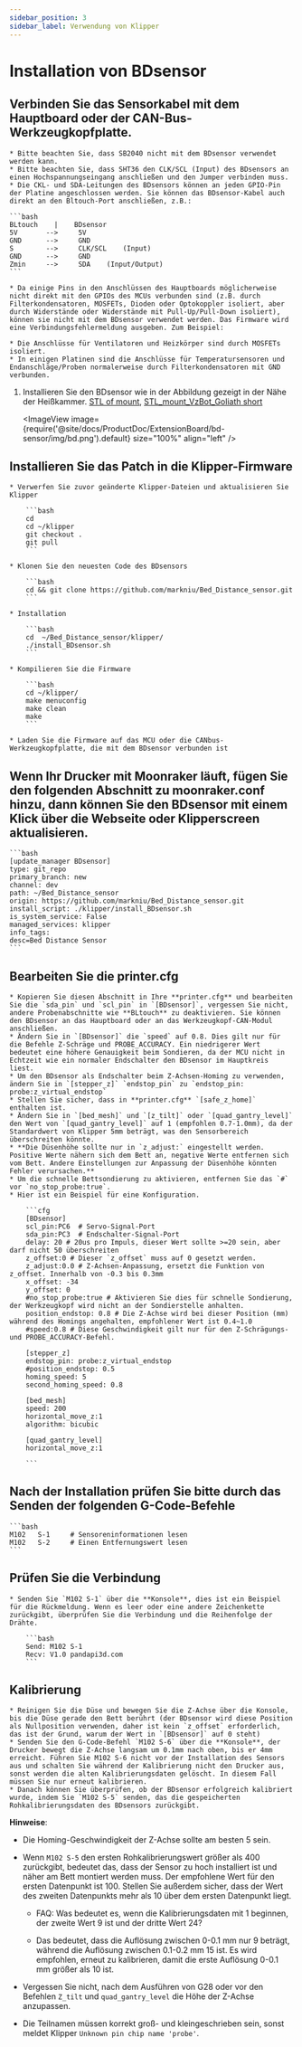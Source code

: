 ```yaml
---
sidebar_position: 3
sidebar_label: Verwendung von Klipper
---
```





# Installation von **BDsensor**

## Verbinden Sie das Sensorkabel mit dem Hauptboard oder der CAN-Bus-Werkzeugkopfplatte.

    * Bitte beachten Sie, dass SB2040 nicht mit dem BDsensor verwendet werden kann.
    * Bitte beachten Sie, dass SHT36 den CLK/SCL (Input) des BDsensors an einen Hochspannungseingang anschließen und den Jumper verbinden muss.
    * Die CKL- und SDA-Leitungen des BDsensors können an jeden GPIO-Pin der Platine angeschlossen werden. Sie können das BDsensor-Kabel auch direkt an den Bltouch-Port anschließen, z.B.:

    ```bash
    BLtouch    |    BDsensor
    5V       -->     5V
    GND      -->     GND
    S        -->     CLK/SCL    (Input)
    GND      -->     GND
    Zmin     -->     SDA    (Input/Output) 
    ```

    * Da einige Pins in den Anschlüssen des Hauptboards möglicherweise nicht direkt mit den GPIOs des MCUs verbunden sind (z.B. durch Filterkondensatoren, MOSFETs, Dioden oder Optokoppler isoliert, aber durch Widerstände oder Widerstände mit Pull-Up/Pull-Down isoliert), können sie nicht mit dem BDsensor verwendet werden. Das Firmware wird eine Verbindungsfehlermeldung ausgeben. Zum Beispiel:

    * Die Anschlüsse für Ventilatoren und Heizkörper sind durch MOSFETs isoliert.
    * In einigen Platinen sind die Anschlüsse für Temperatursensoren und Endanschläge/Proben normalerweise durch Filterkondensatoren mit GND verbunden.

1. Installieren Sie den BDsensor wie in der Abbildung gezeigt in der Nähe der Heißkammer. [STL of mount](https://www.thingiverse.com/thing:6098131),  [STL_mount_VzBot_Goliath short](https://discord.com/channels/829828765512106054/1163237892957671424)

    <ImageView image={require('@site/docs/ProductDoc/ExtensionBoard/bd-sensor/img/bd.png').default} size="100%" align="left" />


## Installieren Sie das Patch in die Klipper-Firmware

    * Verwerfen Sie zuvor geänderte Klipper-Dateien und aktualisieren Sie Klipper

        ```bash
        cd
        cd ~/klipper
        git checkout .
        git pull
        ```

    * Klonen Sie den neuesten Code des BDsensors

        ```bash
        cd && git clone https://github.com/markniu/Bed_Distance_sensor.git
        ```

    * Installation

        ```bash
        cd  ~/Bed_Distance_sensor/klipper/
        ./install_BDsensor.sh
        ```

    * Kompilieren Sie die Firmware

        ```bash
        cd ~/klipper/
        make menuconfig
        make clean
        make
        ```

    * Laden Sie die Firmware auf das MCU oder die CANbus-Werkzeugkopfplatte, die mit dem BDsensor verbunden ist

## Wenn Ihr Drucker mit Moonraker läuft, fügen Sie den folgenden Abschnitt zu moonraker.conf hinzu, dann können Sie den BDsensor mit einem Klick über die Webseite oder Klipperscreen aktualisieren.

    ```bash
    [update_manager BDsensor]
    type: git_repo
    primary_branch: new
    channel: dev
    path: ~/Bed_Distance_sensor
    origin: https://github.com/markniu/Bed_Distance_sensor.git
    install_script: ./klipper/install_BDsensor.sh
    is_system_service: False
    managed_services: klipper
    info_tags:
    desc=Bed Distance Sensor
    ```

## Bearbeiten Sie die printer.cfg

    * Kopieren Sie diesen Abschnitt in Ihre **printer.cfg** und bearbeiten Sie die `sda_pin` und `scl_pin` in `[BDsensor]`, vergessen Sie nicht, andere Probenabschnitte wie **BLtouch** zu deaktivieren. Sie können den BDsensor an das Hauptboard oder an das Werkzeugkopf-CAN-Modul anschließen.
    * Ändern Sie in `[BDsensor]` die `speed` auf 0.8. Dies gilt nur für die Befehle Z-Schräge und PROBE_ACCURACY. Ein niedrigerer Wert bedeutet eine höhere Genauigkeit beim Sondieren, da der MCU nicht in Echtzeit wie ein normaler Endschalter den BDsensor im Hauptkreis liest.
    * Um den BDsensor als Endschalter beim Z-Achsen-Homing zu verwenden, ändern Sie in `[stepper_z]` `endstop_pin` zu `endstop_pin: probe:z_virtual_endstop`
    * Stellen Sie sicher, dass in **printer.cfg** `[safe_z_home]` enthalten ist.
    * Ändern Sie in `[bed_mesh]` und `[z_tilt]` oder `[quad_gantry_level]` den Wert von `[quad_gantry_level]` auf 1 (empfohlen 0.7-1.0mm), da der Standardwert von Klipper 5mm beträgt, was den Sensorbereich überschreiten könnte.
    * **Die Düsenhöhe sollte nur in `z_adjust:` eingestellt werden. Positive Werte nähern sich dem Bett an, negative Werte entfernen sich vom Bett. Andere Einstellungen zur Anpassung der Düsenhöhe könnten Fehler verursachen.**
    * Um die schnelle Bettsondierung zu aktivieren, entfernen Sie das `#` vor `no_stop_probe:true`.
    * Hier ist ein Beispiel für eine Konfiguration.

        ```cfg
        [BDsensor] 
        scl_pin:PC6  # Servo-Signal-Port
        sda_pin:PC3  # Endschalter-Signal-Port
        delay: 20 # 20us pro Impuls, dieser Wert sollte >=20 sein, aber darf nicht 50 überschreiten
        z_offset:0 # Dieser `z_offset` muss auf 0 gesetzt werden.
        z_adjust:0.0 # Z-Achsen-Anpassung, ersetzt die Funktion von z_offset. Innerhalb von -0.3 bis 0.3mm
        x_offset: -34
        y_offset: 0
        #no_stop_probe:true # Aktivieren Sie dies für schnelle Sondierung, der Werkzeugkopf wird nicht an der Sondierstelle anhalten.
        position_endstop: 0.8 # Die Z-Achse wird bei dieser Position (mm) während des Homings angehalten, empfohlener Wert ist 0.4~1.0
        #speed:0.8 # Diese Geschwindigkeit gilt nur für den Z-Schrägungs- und PROBE_ACCURACY-Befehl.

        [stepper_z]
        endstop_pin: probe:z_virtual_endstop 
        #position_endstop: 0.5
        homing_speed: 5
        second_homing_speed: 0.8

        [bed_mesh]
        speed: 200
        horizontal_move_z:1
        algorithm: bicubic

        [quad_gantry_level]
        horizontal_move_z:1

        ```

## Nach der Installation prüfen Sie bitte durch das Senden der folgenden G-Code-Befehle

    ```bash
    M102   S-1     # Sensoreninformationen lesen
    M102   S-2     # Einen Entfernungswert lesen
    ```

## Prüfen Sie die Verbindung

    * Senden Sie `M102 S-1` über die **Konsole**, dies ist ein Beispiel für die Rückmeldung. Wenn es leer oder eine andere Zeichenkette zurückgibt, überprüfen Sie die Verbindung und die Reihenfolge der Drähte.

        ```bash
        Send: M102 S-1
        Recv: V1.0 pandapi3d.com
        ```

## Kalibrierung

    * Reinigen Sie die Düse und bewegen Sie die Z-Achse über die Konsole, bis die Düse gerade den Bett berührt (der BDsensor wird diese Position als Nullposition verwenden, daher ist kein `z_offset` erforderlich, das ist der Grund, warum der Wert in `[BDsensor]` auf 0 steht)
    * Senden Sie den G-Code-Befehl `M102 S-6` über die **Konsole**, der Drucker bewegt die Z-Achse langsam um 0.1mm nach oben, bis er 4mm erreicht. Führen Sie M102 S-6 nicht vor der Installation des Sensors aus und schalten Sie während der Kalibrierung nicht den Drucker aus, sonst werden die alten Kalibrierungsdaten gelöscht. In diesem Fall müssen Sie nur erneut kalibrieren.
    * Danach können Sie überprüfen, ob der BDsensor erfolgreich kalibriert wurde, indem Sie `M102 S-5` senden, das die gespeicherten Rohkalibrierungsdaten des BDsensors zurückgibt.

**Hinweise**:

* Die Homing-Geschwindigkeit der Z-Achse sollte am besten 5 sein.

* Wenn `M102 S-5` den ersten Rohkalibrierungswert größer als 400 zurückgibt, bedeutet das, dass der Sensor zu hoch installiert ist und näher am Bett montiert werden muss. Der empfohlene Wert für den ersten Datenpunkt ist 100. Stellen Sie außerdem sicher, dass der Wert des zweiten Datenpunkts mehr als 10 über dem ersten Datenpunkt liegt.

  * FAQ: Was bedeutet es, wenn die Kalibrierungsdaten mit 1 beginnen, der zweite Wert 9 ist und der dritte Wert 24?

  * Das bedeutet, dass die Auflösung zwischen 0-0.1 mm nur 9 beträgt, während die Auflösung zwischen 0.1-0.2 mm 15 ist. Es wird empfohlen, erneut zu kalibrieren, damit die erste Auflösung 0-0.1 mm größer als 10 ist.

* Vergessen Sie nicht, nach dem Ausführen von G28 oder vor den Befehlen `Z_tilt` und `quad_gantry_level` die Höhe der Z-Achse anzupassen.

* Die Teilnamen müssen korrekt groß- und kleingeschrieben sein, sonst meldet Klipper `Unknown pin chip name 'probe'`.
